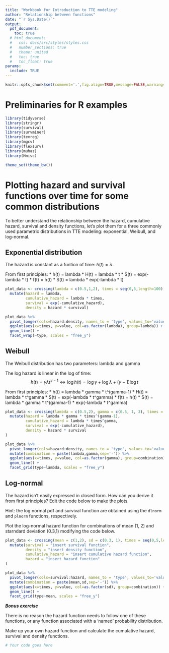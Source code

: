 ```yaml
---
title: "Workbook for Introduction to TTE modeling"
author: "Relationship between functions"
date: "`r Sys.Date()`"
output:
  pdf_document:
    toc: true
  # html_document:
  #   css: docs/src/styles/styles.css
  #   number_sections: true
  #   theme: united
  #   toc: true
  #   toc_float: true
params:
  include: TRUE
---
```



```r
knitr::opts_chunk$set(comment='.',fig.align=TRUE,message=FALSE,warning=FALSE)
```


# Preliminaries for R examples

```r
library(tidyverse)
library(stringr)
library(survival)
library(survminer)
library(texreg)
library(mgcv)
library(flexsurv)
library(muhaz)
library(Hmisc)

theme_set(theme_bw())
```


# Plotting hazard and survival functions over time for some common distributions

To better understand the relationship between the hazard, cumulative hazard, survival and density functions, let's plot them for a three commonly used parametric distributions in TTE modeling: exponential, Weibull, and log-normal.

## Exponential distribution

The hazard is constant as a funtion of time: $h(t) = \lambda$.

From first principles:
 * h(t) = lambda
 * H(t) = lambda * t
 * S(t) = exp(-lambda * t)
 * f(t) = h(t) * S(t) = lambda * exp(-lambda * t)
 
```r
plot_data <- crossing(lambda = c(0.5,1,2), times = seq(0,5,length=100)) %>% 
  mutate(hazard = lambda,
         cumulative_hazard = lambda * times,
         survival = exp(-cumulative_hazard),
         density = hazard * survival)

plot_data %>% 
  pivot_longer(cols=hazard:density, names_to = 'type', values_to='value') %>% 
  ggplot(aes(x=times, y=value, col=as.factor(lambda), group=lambda)) +
  geom_line() +
  facet_wrap(~type, scales = "free_y")
```


## Weibull

The Weibull distribution has two parameters: lambda and gamma

The log hazard is linear in the log of time: 
$$h(t) = \gamma \lambda t^{\gamma-1} \iff \log h(t) = \log\gamma + \log \lambda + (\gamma - 1) \log t$$


From first principles:
 * h(t) = lambda * gamma * t^(gamma-1)
 * H(t) = lambda * t^gamma
 * S(t) = exp(-lambda * t^gamma)
 * f(t) = h(t) * S(t) = lambda * gamma * t^(gamma-1) * exp(-lambda * t^gamma)

```r
plot_data <- crossing(lambda = c(0.5,2), gamma = c(0.5, 1, 3), times = seq(0,5,length=100)) %>% 
  mutate(hazard = lambda * gamma * times^(gamma-1),
         cumulative_hazard = lambda * times^gamma,
         survival = exp(-cumulative_hazard),
         density = hazard * survival
)

plot_data %>% 
  pivot_longer(cols=hazard:density, names_to = 'type', values_to='value') %>% 
  mutate(combination = paste(lambda,gamma,sep='-')) %>% 
  ggplot(aes(x=times, y=value, col=as.factor(gamma), group=combination)) +
  geom_line() +
  facet_grid(type~lambda, scales = "free_y")
```

## Log-normal

The hazard isn't easily expressed in closed form.  How can you derive it from first principles?  Edit the code below to make the plots.

Hint: the log normal pdf and survival function are obtained using the `dlnorm` and `plnorm` functions, respectively.

Plot the log-normal hazard function for combinations of mean (1, 2) and starndard deviation (0.3,1) modifying the code below.



```r
plot_data <- crossing(mean = c(1,2), sd = c(0.3, 1), times = seq(0,5,length=100)) %>% 
  mutate(survival = "insert survival function",
         density = "insert density function",
         cumulative_hazard = "insert cumulative hazard function",
         hazard = "insert hazard function"
)

plot_data %>% 
  pivot_longer(cols=survival:hazard, names_to = 'type', values_to='value') %>% 
  mutate(combination = paste(mean,sd,sep='-')) %>% 
  ggplot(aes(x=times, y=value, col=as.factor(sd), group=combination)) +
  geom_line() +
  facet_grid(type~mean, scales = "free_y")
```


***Bonus  exercise***

There  is no reason the hazard function needs to follow one of these functions, or any function associated with a 'named' probability distribution.

Make up your own hazard function and calculate  the cumulative hazard, survival and density functions.

```r
# Your code goes here
```

